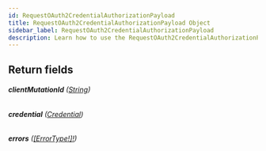 ```yaml
---
id: RequestOAuth2CredentialAuthorizationPayload
title: RequestOAuth2CredentialAuthorizationPayload Object
sidebar_label: RequestOAuth2CredentialAuthorizationPayload
description: Learn how to use the RequestOAuth2CredentialAuthorizationPayload Object for 's API.
---
```


## Return fields

###### <b>clientMutationId</b> ([String](api/schema/scalar/String.mdx))

###### <b>credential</b> ([Credential](api/schema/object/Credential.mdx))

###### <b>errors</b> ([[ErrorType!]!](api/schema/object/ErrorType.mdx))
